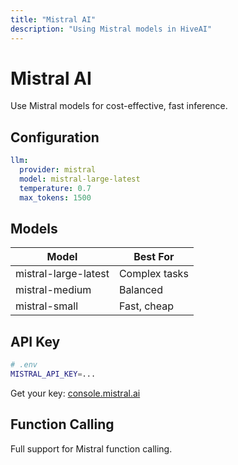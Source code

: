 ```yaml
---
title: "Mistral AI"
description: "Using Mistral models in HiveAI"
---
```


# Mistral AI

Use Mistral models for cost-effective, fast inference.

## Configuration

```yaml
llm:
  provider: mistral
  model: mistral-large-latest
  temperature: 0.7
  max_tokens: 1500
```

## Models

| Model | Best For |
|-------|----------|
| mistral-large-latest | Complex tasks |
| mistral-medium | Balanced |
| mistral-small | Fast, cheap |

## API Key

```bash
# .env
MISTRAL_API_KEY=...
```

Get your key: [console.mistral.ai](https://console.mistral.ai)

## Function Calling

Full support for Mistral function calling.
